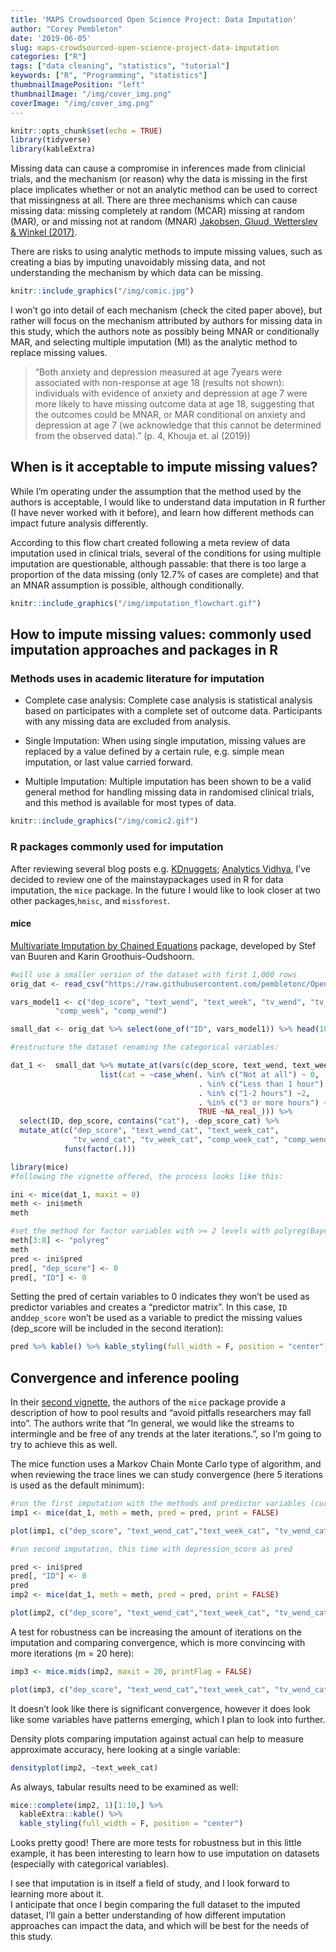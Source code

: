 ```yaml
---
title: 'MAPS Crowdsourced Open Science Project: Data Imputation'
author: "Corey Pembleton"
date: '2019-06-05'
slug: maps-crowdsourced-open-science-project-data-imputation
categories: ["R"]
tags: ["data cleaning", "statistics", "tutorial"]
keywords: ["R", "Programming", "statistics"]
thumbnailImagePosition: "left"
thumbnailImage: "/img/cover_img.png"
coverImage: "/img/cover_img.png"
---
```


```r
knitr::opts_chunk$set(echo = TRUE)
library(tidyverse)
library(kableExtra)

```

Missing data can cause a compromise in inferences made from clinicial trials, and the mechanism (or reason) why the data is missing in the first place implicates whether or not an analytic method can be used to correct that missingness at all. There are three mechanisms which can cause missing data: missing completely at random (MCAR) missing at random (MAR), or and missing not at random (MNAR) [Jakobsen, Gluud, Wetterslev & Winkel (2017)](https://rdcu.be/bDwVn).  

There are risks to using analytic methods to impute missing values, such as creating a bias by imputing unavoidably missing data, and not understanding the mechanism by which data can be missing. 


```r

knitr::include_graphics("/img/comic.jpg")
```


I won't go into detail of each mechanism (check the cited paper above), but rather will focus on the mechanism attributed by authors for missing data in this study, which the authors note as possibly being MNAR or conditionally MAR, and selecting multiple imputation (MI) as the analytic method to replace missing values.  

> "Both anxiety and depression measured at age 7years were associated with non-response at age 18 (results not shown): individuals with evidence of anxiety and depression at age 7 were more likely to have missing outcome data at age 18, suggesting that the outcomes could be MNAR, or MAR conditional on anxiety and depression at age 7 (we acknowledge that this cannot be determined from the observed data)." (p. 4, Khouja et. al (2019))

## When is it acceptable to impute missing values?  
While I'm operating under the assumption that the method used by the authors is  acceptable, I would like to understand data imputation in R further (I have never worked with it before), and learn how different methods can impact future analysis differently.     

According to this flow chart created following a meta review of data imputation used in clinical trials, several of the conditions for using multiple imputation are questionable, although passable: that there is too large a proportion of the data missing (only 12.7% of cases are complete) and that an MNAR assumption is possible, although conditionally.


```r

knitr::include_graphics("/img/imputation_flowchart.gif")
```


## How to impute missing values: commonly used imputation approaches and  packages in R  

### Methods uses in academic literature for imputation

- Complete case analysis: Complete case analysis is statistical analysis based on participates with a complete set of outcome data. Participants with any missing data are excluded from analysis.  

- Single Imputation: When using single imputation, missing values are replaced by a value defined by a certain rule, e.g. simple mean imputation, or last value carried forward.  

- Multiple Imputation: Multiple imputation has been shown to be a valid general method for handling missing data in randomised clinical trials, and this method is available for most types of data.  

```r

knitr::include_graphics("/img/comic2.gif")
```


### R packages commonly used for imputation  
After reviewing several blog posts e.g. [KDnuggets](https://www.kdnuggets.com/2017/09/missing-data-imputation-using-r.html); [Analytics Vidhya](https://www.analyticsvidhya.com/blog/2016/03/tutorial-powerful-packages-imputing-missing-values/), I've decided to review one of the mainstaypackages used in R for data imputation, the ```mice``` package. In the future I would like to look closer at two other packages,```hmisc```, and ```missforest```.  


#### mice  

[Multivariate Imputation by Chained Equations](https://stefvanbuuren.name/mice/) package, developed by Stef van Buuren and Karin Groothuis-Oudshoorn.

```r

#will use a smaller version of the dataset with first 1,000 rows
orig_dat <- read_csv("https://raw.githubusercontent.com/pembletonc/OpenNorth_MAPS/master/maps-synthetic-data.csv") %>% rename(ID = X1)

vars_model1 <- c("dep_score", "text_wend", "text_week", "tv_wend", "tv_week",
          "comp_week", "comp_wend")

small_dat <- orig_dat %>% select(one_of("ID", vars_model1)) %>% head(1000)

#restructure the dataset renaming the categorical variables:

dat_1 <-  small_dat %>% mutate_at(vars(c(dep_score, text_wend, text_week, tv_wend, tv_week, comp_week, comp_wend)),
                    list(cat = ~case_when(. %in% c("Not at all") ~ 0,
                                          . %in% c("Less than 1 hour") ~ 1,
                                          . %in% c("1-2 hours") ~2,
                                          . %in% c("3 or more hours") ~3,
                                          TRUE ~NA_real_))) %>% 
  select(ID, dep_score, contains("cat"), -dep_score_cat) %>% 
  mutate_at(c("dep_score", "text_wend_cat", "text_week_cat",
              "tv_wend_cat", "tv_week_cat", "comp_week_cat", "comp_wend_cat"),
            funs(factor(.)))

```

```r
library(mice)
#following the vignette offered, the process looks like this:

ini <- mice(dat_1, maxit = 0)
meth <- ini$meth
meth

#set the method for factor variables with >= 2 levels with polyreg(Bayesian polytomous regression)
meth[3:8] <- "polyreg"
meth
pred <- ini$pred
pred[, "dep_score"] <- 0
pred[, "ID"] <- 0

```

Setting the pred of certain variables to 0 indicates they won't be used as predictor variables and creates a "predictor matrix". In this case, ```ID``` and```dep_score``` won't be used as a variable to predict the missing values (dep_score will be included in the second iteration):

```r
pred %>% kable() %>% kable_styling(full_width = F, position = "center")
```

## Convergence and inference pooling

In their [second vignette](https://www.gerkovink.com/miceVignettes/Convergence_pooling/Convergence_and_pooling.html), the authors of the ```mice``` package provide a description of how to pool results and "avoid pitfalls researchers may fall into". The authors write that "In general, we would like the streams to intermingle and be free of any trends at the later iterations.", so I'm going to try to achieve this as well.


The mice function uses a Markov Chain Monte Carlo type of algorithm, and when reviewing the trace lines we can study convergence (here 5 iterations is used as the default minimum):

```r
#run the first imputation with the methods and predictor variables (currently none used)
imp1 <- mice(dat_1, meth = meth, pred = pred, print = FALSE)

plot(imp1, c("dep_score", "text_wend_cat","text_week_cat", "tv_wend_cat", "tv_week_cat"))

```

```r
#run second imputation, this time with depression_score as pred

pred <- ini$pred
pred[, "ID"] <- 0
pred
imp2 <- mice(dat_1, meth = meth, pred = pred, print = FALSE)

plot(imp2, c("dep_score", "text_wend_cat","text_week_cat", "tv_wend_cat", "tv_week_cat"))

```

A test for robustness can be increasing the amount of iterations on the imputation and comparing convergence, which is more convincing with more iterations (m = 20 here):

```r

imp3 <- mice.mids(imp2, maxit = 20, printFlag = FALSE)

plot(imp3, c("dep_score", "text_wend_cat","text_week_cat", "tv_wend_cat", "tv_week_cat"))

```

It doesn't look like there is significant convergence, however it does look like some variables have patterns emerging, which I plan to look into further.

Density plots comparing imputation against actual can help to measure approximate accuracy, here looking at a single variable:

```r
densityplot(imp2, ~text_week_cat)
```

As always, tabular results need to be examined as well:
```r
mice::complete(imp2, 1)[1:10,] %>%
  kableExtra::kable() %>%
  kable_styling(full_width = F, position = "center")
```

Looks pretty good! There are more tests for robustness but in this little example, it has been interesting to learn how to use imputation on datasets (especially with categorical variables).  

I see that imputation is in itself a field of study, and I look forward to learning more about it.  
I anticipate that once I begin comparing the full dataset to the imputed dataset, I'll gain a better understanding of how different imputation approaches can impact the data, and which will be best for the needs of this study.




